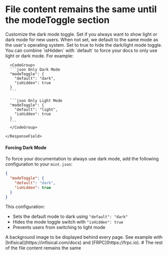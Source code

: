 # File content remains the same until the modeToggle section
<ResponseField name="modeToggle" type="ModeToggle">
  Customize the dark mode toggle.
  <Expandable title="ModeToggle">
    <ResponseField name="default" type={'"light" or "dark"'}>
      Set if you always want to show light or dark mode for new users. When not
      set, we default to the same mode as the user's operating system.
    </ResponseField>
    <ResponseField name="isHidden" type="boolean" default="false">
      Set to true to hide the dark/light mode toggle. You can combine `isHidden` with `default` to force your docs to only use light or dark mode. For example:
      
      <CodeGroup>
      ```json Only Dark Mode
      "modeToggle": {
        "default": "dark",
        "isHidden": true
      }
      ```

      ```json Only Light Mode
      "modeToggle": {
        "default": "light",
        "isHidden": true
      }
      ```
      </CodeGroup>

    </ResponseField>

  </Expandable>

  #### Forcing Dark Mode

  To force your documentation to always use dark mode, add the following configuration to your `mint.json`:

  ```json
  {
    "modeToggle": {
      "default": "dark",
      "isHidden": true
    }
  }
  ```

  This configuration:
  - Sets the default mode to dark using `"default": "dark"`
  - Hides the mode toggle switch with `"isHidden": true`
  - Prevents users from switching to light mode

</ResponseField>

<ResponseField name="backgroundImage" type="string">
  A background image to be displayed behind every page. See example with
  [Infisical](https://infisical.com/docs) and [FRPC](https://frpc.io).
</ResponseField>
# The rest of the file content remains the same